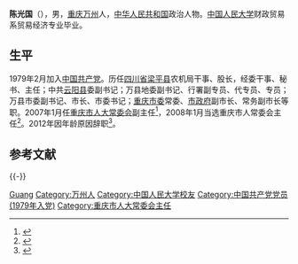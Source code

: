 '''陈光国'''（{{bd|1947年|2月||catIdx=C陈}}），男，[[重庆市|重庆]][[万县市|万州]]人，[[中华人民共和国|中华人民共和国]]政治人物。[[中国人民大学|中国人民大学]]财政贸易系贸易经济专业毕业。

== 生平 ==
1979年2月加入[[中国共产党|中国共产党]]。历任[[四川省|四川省]][[梁平县|梁平县]]农机局干事、股长，经委干事、秘书、主任；中共[[云阳县|云阳县]]委副书记；万县地委副书记、行署副专员、代专员、专员；万县市委副书记、市长、市委书记；[[中国共产党重庆市委员会|重庆市委]]常委、[[重庆市人民政府|市政府]]副市长、常务副市长等职。2007年1月任[[重庆市人民代表大会常务委员会|重庆市人大常委会]]副主任<ref>{{cite web|title=陈光国刘隆铸胡健康为重庆市人大常委会副主任|url=http://www.china.com.cn/city/txt/2007-02/05/content_7765627_2.htm|accessdate=2012-02-22|publisher=[[中华网|中华网]]|archive-date=2020-04-28|archive-url=https://web.archive.org/web/20200428103959/http://www.china.com.cn/city/txt/2007-02/05/content_7765627_2.htm|dead-url=no}}</ref>，2008年1月当选重庆市人常委会主任<ref>{{cite web|title=陈光国当选重庆人大常委会主任 王鸿举连任市长|url=http://news.163.com/08/0126/16/4356B5OM000120GU.html|accessdate=2012-02-22|publisher=[[网易|网易]]}}{{Dead link|date=2019年12月|bot=InternetArchiveBot|fix-attempted=yes}}</ref>。2012年因年龄原因辞职<ref>{{cite web|title=陈光国辞去重庆市人大常委会主任职务|url=http://paper.people.com.cn/rmrb/html/2012-01/11/nw.D110000renmrb_20120111_11-04.htm?div=-1|accessdate=2012-02-22|publisher=[[人民网|人民网]]|archiveurl=https://web.archive.org/web/20160304064602/http://paper.people.com.cn/rmrb/html/2012-01/11/nw.D110000renmrb_20120111_11-04.htm?div=-1|archivedate=2016-03-04|dead-url=yes}}</ref>。

== 参考文献 ==
{{Reflist}}

{{-}}
{{start box}}
{{s-par|prc-lpc}}
{{s-before|[[汪洋_(1955年)|汪　洋]]}}
{{s-title|[[重庆市人民代表大会常务委员会|重庆市人民代表大会常务委员会]]主任|2008年1月—2012年1月}}
{{s-after|[[陈存根|陈存根]]}}
{{s-gov|prc}}
{{s-before|地改市后首任}}
{{s-title|[[万县市|万县市]][[人民政府|人民政府]]市长|1993年4月—1994年12月}}
{{s-after|[[魏益章|魏益章]]}}
{{s-before|[[唐章锦|唐章锦]]}}
{{s-title|[[万县地区|万县地区]][[行政公署|行政公署]]专员|1992年4月—1993年4月}}
{{s-non|地改市}}
{{s-ppo|cpc}}
{{s-before|[[章增荣|章增荣]]}}
{{s-title|[[中国共产党|中国共产党]][[万县市|万县市]][[市委书记|委员会书记]]|1994年12月—1997年6月}}
{{s-after|[[辜文兴|辜文兴]]}}
{{end box}}

{{中华人民共和国重庆市正职领导人}}
{{全国人大代表/11/渝}}

{{Authority control}}
{{DEFAULTSORT:Chen陈}}
[[Category:陈姓|Guang]]
[[Category:万州人|Category:万州人]]
[[Category:中国人民大学校友|Category:中国人民大学校友]]
[[Category:中国共产党党员_(1979年入党)|Category:中国共产党党员 (1979年入党)]]
[[Category:重庆市人大常委会主任|Category:重庆市人大常委会主任]]